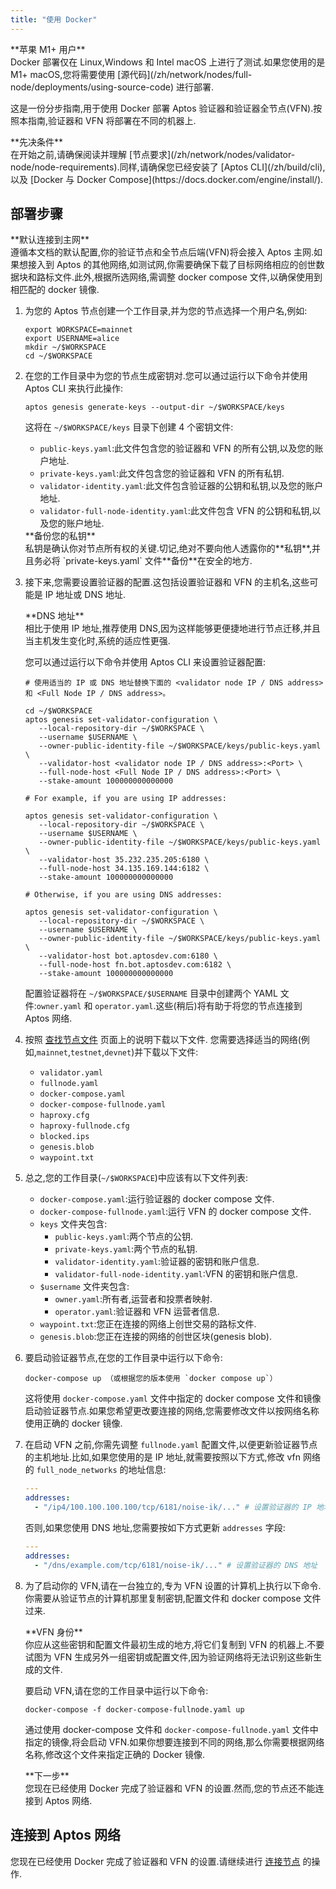 ```yaml
---
title: "使用 Docker"
---
```







<Aside type="caution">
  **苹果 M1+ 用户** <br />
  Docker 部署仅在 Linux,Windows 和 Intel macOS 上进行了测试.如果您使用的是 M1+ macOS,您将需要使用 [源代码](/zh/network/nodes/full-node/deployments/using-source-code) 进行部署.
</Aside>

这是一份分步指南,用于使用 Docker 部署 Aptos 验证器和验证器全节点(VFN).按照本指南,验证器和 VFN 将部署在不同的机器上.

<Aside type="caution">
  **先决条件** <br />
  在开始之前,请确保阅读并理解 [节点要求](/zh/network/nodes/validator-node/node-requirements).同样,请确保您已经安装了 [Aptos CLI](/zh/build/cli),以及 [Docker 与 Docker Compose](https://docs.docker.com/engine/install/).
</Aside>

## 部署步骤

<Aside type="note">
  **默认连接到主网**<br />
  遵循本文档的默认配置,你的验证节点和全节点后端(VFN)将会接入 Aptos 主网.如果想接入到 Aptos 的其他网络,如测试网,你需要确保下载了目标网络相应的创世数据块和路标文件.此外,根据所选网络,需调整 docker compose 文件,以确保使用到相匹配的 docker 镜像.
</Aside>

1. 为您的 Aptos 节点创建一个工作目录,并为您的节点选择一个用户名,例如:

   ```shellscript filename="Terminal"
   export WORKSPACE=mainnet
   export USERNAME=alice
   mkdir ~/$WORKSPACE
   cd ~/$WORKSPACE
   ```

2. 在您的工作目录中为您的节点生成密钥对.您可以通过运行以下命令并使用 Aptos CLI 来执行此操作:

   ```shellscript filename="Terminal"
   aptos genesis generate-keys --output-dir ~/$WORKSPACE/keys
   ```

   这将在 `~/$WORKSPACE/keys` 目录下创建 4 个密钥文件:

   - `public-keys.yaml`:此文件包含您的验证器和 VFN 的所有公钥,以及您的账户地址.
   - `private-keys.yaml`:此文件包含您的验证器和 VFN 的所有私钥.
   - `validator-identity.yaml`:此文件包含验证器的公钥和私钥,以及您的账户地址.
   - `validator-full-node-identity.yaml`:此文件包含 VFN 的公钥和私钥,以及您的账户地址.

   <Aside type="caution">
     **备份您的私钥** <br />
     私钥是确认你对节点所有权的关键.切记,绝对不要向他人透露你的**私钥**,并且务必将 `private-keys.yaml` 文件**备份**在安全的地方.
   </Aside>

3. 接下来,您需要设置验证器的配置.这包括设置验证器和 VFN 的主机名,这些可能是 IP 地址或 DNS 地址.

   <Aside type="caution">
     **DNS 地址**<br />
     相比于使用 IP 地址,推荐使用 DNS,因为这样能够更便捷地进行节点迁移,并且当主机发生变化时,系统的适应性更强.
   </Aside>

   您可以通过运行以下命令并使用 Aptos CLI 来设置验证器配置:

   ```shellscript filename="Terminal"
   # 使用适当的 IP 或 DNS 地址替换下面的 <validator node IP / DNS address> 和 <Full Node IP / DNS address>。

   cd ~/$WORKSPACE
   aptos genesis set-validator-configuration \
      --local-repository-dir ~/$WORKSPACE \
      --username $USERNAME \
      --owner-public-identity-file ~/$WORKSPACE/keys/public-keys.yaml \
      --validator-host <validator node IP / DNS address>:<Port> \
      --full-node-host <Full Node IP / DNS address>:<Port> \
      --stake-amount 100000000000000

   # For example, if you are using IP addresses:

   aptos genesis set-validator-configuration \
      --local-repository-dir ~/$WORKSPACE \
      --username $USERNAME \
      --owner-public-identity-file ~/$WORKSPACE/keys/public-keys.yaml \
      --validator-host 35.232.235.205:6180 \
      --full-node-host 34.135.169.144:6182 \
      --stake-amount 100000000000000

   # Otherwise, if you are using DNS addresses:

   aptos genesis set-validator-configuration \
      --local-repository-dir ~/$WORKSPACE \
      --username $USERNAME \
      --owner-public-identity-file ~/$WORKSPACE/keys/public-keys.yaml \
      --validator-host bot.aptosdev.com:6180 \
      --full-node-host fn.bot.aptosdev.com:6182 \
      --stake-amount 100000000000000
   ```

   配置验证器将在 `~/$WORKSPACE/$USERNAME` 目录中创建两个 YAML 文件:`owner.yaml` 和 `operator.yaml`.这些(稍后)将有助于将您的节点连接到 Aptos 网络.

4. 按照 [查找节点文件](/zh/network/nodes/configure/node-files-all-networks) 页面上的说明下载以下文件.
   您需要选择适当的网络(例如,`mainnet`,`testnet`,`devnet`)并下载以下文件:

   - `validator.yaml`
   - `fullnode.yaml`
   - `docker-compose.yaml`
   - `docker-compose-fullnode.yaml`
   - `haproxy.cfg`
   - `haproxy-fullnode.cfg`
   - `blocked.ips`
   - `genesis.blob`
   - `waypoint.txt`

5. 总之,您的工作目录(`~/$WORKSPACE`)中应该有以下文件列表:

   - `docker-compose.yaml`:运行验证器的 docker compose 文件.
   - `docker-compose-fullnode.yaml`:运行 VFN 的 docker compose 文件.
   - `keys` 文件夹包含:
     - `public-keys.yaml`:两个节点的公钥.
     - `private-keys.yaml`:两个节点的私钥.
     - `validator-identity.yaml`:验证器的密钥和账户信息.
     - `validator-full-node-identity.yaml`:VFN 的密钥和账户信息.
   - `$username` 文件夹包含:
     - `owner.yaml`:所有者,运营者和投票者映射.
     - `operator.yaml`:验证器和 VFN 运营者信息.
   - `waypoint.txt`:您正在连接的网络上创世交易的路标文件.
   - `genesis.blob`:您正在连接的网络的创世区块(genesis blob).

6. 要启动验证器节点,在您的工作目录中运行以下命令:

   ```shellscript filename="Terminal"
   docker-compose up （或根据您的版本使用 `docker compose up`）
   ```

   这将使用 `docker-compose.yaml` 文件中指定的 docker compose 文件和镜像启动验证器节点.如果您希望更改要连接的网络,您需要修改文件以按网络名称使用正确的 docker 镜像.

7. 在启动 VFN 之前,你需先调整 `fullnode.yaml` 配置文件,以便更新验证器节点的主机地址.比如,如果您使用的是 IP 地址,就需要按照以下方式,修改 vfn 网络的 `full_node_networks` 的地址信息:

   ```yaml filename="fullnode.yaml"
   ---
   addresses:
     - "/ip4/100.100.100.100/tcp/6181/noise-ik/..." # 设置验证器的 IP 地址
   ```

   否则,如果您使用 DNS 地址,您需要按如下方式更新 `addresses` 字段:

   ```yaml filename="fullnode.yaml"
   ---
   addresses:
     - "/dns/example.com/tcp/6181/noise-ik/..." # 设置验证器的 DNS 地址
   ```

8. 为了启动你的 VFN,请在一台独立的,专为 VFN 设置的计算机上执行以下命令.你需要从验证节点的计算机那里复制密钥,配置文件和 docker compose 文件过来.

   <Aside type="caution">
     **VFN 身份**<br />
     你应从这些密钥和配置文件最初生成的地方,将它们复制到 VFN 的机器上.不要试图为 VFN 生成另外一组密钥或配置文件,因为验证网络将无法识别这些新生成的文件.
   </Aside>

   要启动 VFN,请在您的工作目录中运行以下命令:

   ```shellscript filename="Terminal"
   docker-compose -f docker-compose-fullnode.yaml up
   ```

   通过使用 docker-compose 文件和 `docker-compose-fullnode.yaml` 文件中指定的镜像,将会启动 VFN.如果你想要连接到不同的网络,那么你需要根据网络名称,修改这个文件来指定正确的 Docker 镜像.

   <Aside type="caution">
     **下一步**<br />
     您现在已经使用 Docker 完成了验证器和 VFN 的设置.然而,您的节点还不能连接到 Aptos 网络.
   </Aside>

## 连接到 Aptos 网络

您现在已经使用 Docker 完成了验证器和 VFN 的设置.请继续进行 [连接节点](/zh/network/nodes/validator-node/connect-nodes) 的操作.
